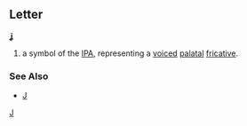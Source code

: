 ==Letter==
'''ʝ'''

#a symbol of the [[IPA]], representing a [[voiced]] [[palatal]] [[fricative]].
===See Also===
*[[J]]
[[Category:IPA symbols|J]]